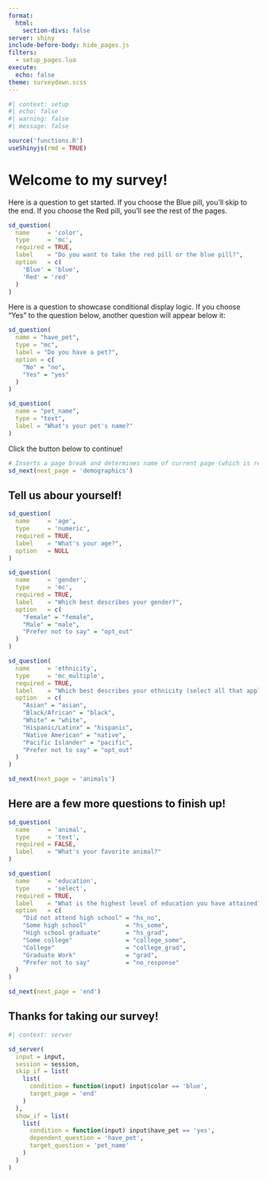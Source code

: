 ```yaml
---
format:
  html:
    section-divs: false
server: shiny
include-before-body: hide_pages.js
filters:
  - setup_pages.lua
execute:
  echo: false
theme: surveydown.scss
---
```


```r
#| context: setup
#| echo: false
#| warning: false
#| message: false

source('functions.R')
useShinyjs(rmd = TRUE)
```

# Welcome to my survey! 

Here is a question to get started. If you choose the Blue pill, you'll skip to the end. If you choose the Red pill, you'll see the rest of the pages.

```r
sd_question(
  name     = 'color',
  type     = 'mc',
  required = TRUE,
  label    = "Do you want to take the red pill or the blue pill?",
  option   = c(
    'Blue' = 'blue', 
    'Red' = 'red'
  )
)
```

Here is a question to showcase conditional display logic. If you choose "Yes" to the question below, another question will appear below it:

```r
sd_question(
  name = "have_pet",
  type = "mc",
  label = "Do you have a pet?",
  option = c(
    "No" = "no",
    "Yes" = "yes"
  )
)

sd_question(
  name = "pet_name",
  type = "text",
  label = "What's your pet's name?"
)
```

Click the button below to continue!

```r
# Inserts a page break and determines name of current page (which is required)
sd_next(next_page = 'demographics')
```

## Tell us abour yourself!

```r
sd_question(
  name     = 'age',
  type     = 'numeric',
  required = TRUE,
  label    = "What's your age?",
  option   = NULL
)

sd_question(
  name     = 'gender',
  type     = 'mc',
  required = TRUE,
  label    = "Which best describes your gender?",
  option   = c(
    "Female" = "female",
    "Male" = "male",
    "Prefer not to say" = "opt_out"
  )
)

sd_question(
  name     = 'ethnicity',
  type     = 'mc_multiple',
  required = TRUE,
  label    = "Which best describes your ethnicity (select all that apply)?",
  option   = c(
    "Asian" = "asian",
    "Black/African" = "black",
    "White" = "white",
    "Hispanic/Latinx" = "hispanic",
    "Native American" = "native",
    "Pacific Islander" = "pacific",
    "Prefer not to say" = "opt_out"
  )
)

sd_next(next_page = 'animals')
```

## Here are a few more questions to finish up!

```r
sd_question(
  name     = 'animal',
  type     = 'text',
  required = FALSE,
  label    = "What's your favorite animal?"
)

sd_question(
  name     = 'education',
  type     = 'select',
  required = TRUE,
  label    = "What is the highest level of education you have attained?",
  option   = c(
    "Did not attend high school" = "hs_no",
    "Some high school"           = "hs_some",
    "High school graduate"       = "hs_grad",
    "Some college"               = "college_some",
    "College"                    = "college_grad",
    "Graduate Work"              = "grad",
    "Prefer not to say"          = "no_response"
  )
)

sd_next(next_page = 'end')
```

## Thanks for taking our survey!

```r
#| context: server

sd_server(
  input = input,
  session = session,
  skip_if = list(
    list(
      condition = function(input) input$color == 'blue', 
      target_page = 'end'
    )
  ),
  show_if = list(
    list(
      condition = function(input) input$have_pet == 'yes', 
      dependent_question = 'have_pet',
      target_question = 'pet_name'
    )
  )
)
```
